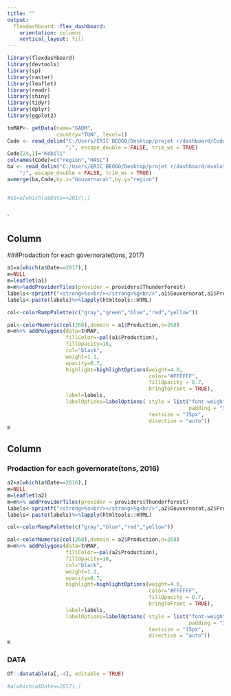 ---
title: ""
output: 
  flexdashboard::flex_dashboard:
    orientation: columns
    vertical_layout: fill
---

```{r setup, include=FALSE}
library(flexdashboard)
library(devtools)
library(sp)
library(raster)
library(leaflet)
library(readr)
library(shiny)
library(tidyr)
library(dplyr)
library(ggplot2)

tnMAP<- getData(name="GADM",
                country="TUN", level=1)
Code <- read_delim("C:/Users/ERIC BEOGO/Desktop/projet r/dashboard/Code Delegation Tunisie.csv", 
                   ";", escape_double = FALSE, trim_ws = TRUE)
Code[24,1]="Kébili"
colnames(Code)=c("region","HASC")
ba <- read_delim("C:/Users/ERIC BEOGO/Desktop/projet r/dashboard/evolution_de_la_production_dolives_de_huile_en_tonnes_.csv", 
    ";", escape_double = FALSE, trim_ws = TRUE)
a=merge(ba,Code,by.x="Gouvernorat",by.y="region")


#a1=a[which(a$Date==2017),]



```

`




Column {data-width=500}
-----------------------------------------------------------------------

###Prodaction for each governorate(tons, 2017)

```{r}
a1=a[which(a$Date==2017),]
m=NULL
m=leaflet(a1)
m=m%>%addProviderTiles(provider = providers$Thunderforest)
labels<-sprintf("<strong>%s<br/></strong>%g<br/>",a1$Gouvernorat,a1$Production)
labels<-paste(labels)%>%lapply(htmltools::HTML)

col<-colorRampPalette(c("gray","green","blue","red","yellow"))

pal<-colorNumeric(col(268),domain = a1$Production,n=268)
m=m%>% addPolygons(data=tnMAP,
                   fillColor=~pal(a1$Production),
                   fillOpacity=10,
                   col="black",
                   weight=1.1,
                   opacity=0.7,
                   highlight=highlightOptions(weight=4.0,
                                              color="#FFFFFF",
                                              fillOpacity = 0.7,
                                              bringToFront = TRUE),
                   label=labels,
                   labelOptions=labelOptions( style = list("font-weight" = "normal",
                                                           padding = "3px 8px"),
                                              textsize = "15px",
                                              direction = "auto"))
m

```

Column {data-width=500}
-----------------------------------------------------------------------

### Prodaction for each governorate(tons, 2016)

```{r}
a2=a[which(a$Date==2016),]
m=NULL
m=leaflet(a2)
m=m%>% addProviderTiles(provider = providers$Thunderforest)
labels<-sprintf("<strong>%s<br/></strong>%g<br/>",a2$Gouvernorat,a2$Production)
labels<-paste(labels)%>%lapply(htmltools::HTML)

col<-colorRampPalette(c("gray","blue","red","yellow"))

pal<-colorNumeric(col(268),domain = a2$Production,n=268)
m=m%>% addPolygons(data=tnMAP,
                   fillColor=~pal(a2$Production),
                   fillOpacity=10,
                   col="black",
                   weight=1.1,
                   opacity=0.7,
                   highlight=highlightOptions(weight=4.0,
                                              color="#FFFFFF",
                                              fillOpacity = 0.7,
                                              bringToFront = TRUE),
                   label=labels,
                   labelOptions=labelOptions( style = list("font-weight" = "normal",
                                                           padding = "3px 8px"),
                                              textsize = "15px",
                                              direction = "auto"))
m


```

### DATA

```{r}

DT::datatable(a[,-4], editable = TRUE)

#a[which(a$Date==2017),]

```

